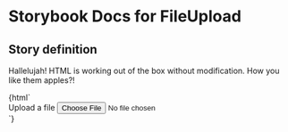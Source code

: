

# Storybook Docs for FileUpload

<Meta title="govtnz-import" />

## Story definition

Hallelujah! HTML is working out of the box without modification.
How you like them apples?!

<Preview>
  <Story name="FileUpload" height="100px">
    {html`
      <div class="g-fileUpload__form-group">
        <label class="g-fileUpload__label"> Upload a file </label>
        <input class="g-fileUpload__input" name="example" type="file" />
      </div>
    `}
  </Story>
</Preview>
